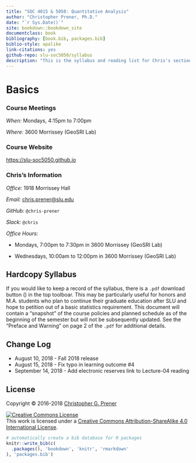 ```yaml
---
title: "SOC 4015 & 5050: Quantitative Analysis"
author: "Christopher Prener, Ph.D."
date: "`r Sys.Date()`"
site: bookdown::bookdown_site
documentclass: book
bibliography: [book.bib, packages.bib]
biblio-style: apalike
link-citations: yes
github-repo: slu-soc5050/syllabus
description: "This is the syllabus and reading list for Chris's sections of SOC 4015 and 5050."
---
```


# Basics {-}

### Course Meetings {-}

*When:* Mondays, 4:15pm to 7:00pm

*Where:* 3600 Morrissey (GeoSRI Lab)

### Course Website {-}

<https://slu-soc5050.github.io>

### Chris’s Information {-}

*Office:* 1918 Morrissey Hall

*Email:* <chris.prener@slu.edu>

*GitHub:* `@chris-prener`

*Slack:* `@chris`

*Office Hours:*

-   Mondays, 7:00pm to 7:30pm in 3600 Morrissey (GeoSRI Lab)

-   Wednesdays, 10:00am to 12:00pm in 3600 Morrissey (GeoSRI Lab)


## Hardcopy Syllabus {-}
If you would like to keep a record of the syllabus, there is a `.pdf` download button (<i class="fa fa-file-pdf-o"></i>) in the top toolboar. This may be particularly useful for honors and M.A. students who plan to continue their graduate education after SLU and hope to petition out of a basic statistics requirement. This document will contain a "snapshot" of the course policies and planned schedule as of the beginning of the semester but will not be subsequently updated. See the "Preface and Warning" on page 2 of the `.pdf` for additional details.

## Change Log {-}

* August 10, 2018 - Fall 2018 release
* August 15, 2018 - Fix typo in learning outcome #4
* September 14, 2018 - Add electronic reserves link to Lecture-04 reading

## License {-}
Copyright © 2016-2018 [Christopher G. Prener](https://chris-prener.github.io)

<a rel="license" href="http://creativecommons.org/licenses/by-sa/4.0/"><img alt="Creative Commons License" style="border-width:0" src="https://i.creativecommons.org/l/by-sa/4.0/88x31.png" /></a><br />This work is licensed under a <a rel="license" href="http://creativecommons.org/licenses/by-sa/4.0/">Creative Commons Attribution-ShareAlike 4.0 International License</a>.

```r
# automatically create a bib database for R packages
knitr::write_bib(c(
  .packages(), 'bookdown', 'knitr', 'rmarkdown'
), 'packages.bib')
```
